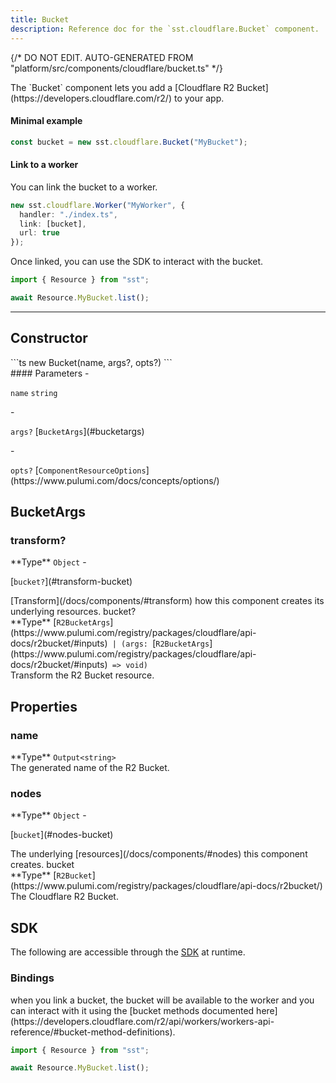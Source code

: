 ```yaml
---
title: Bucket
description: Reference doc for the `sst.cloudflare.Bucket` component.
---
```


{/* DO NOT EDIT. AUTO-GENERATED FROM "platform/src/components/cloudflare/bucket.ts" */}


<div class="tsdoc">

<Section type="about">
The `Bucket` component lets you add a [Cloudflare R2 Bucket](https://developers.cloudflare.com/r2/) to
your app.

#### Minimal example

```ts
const bucket = new sst.cloudflare.Bucket("MyBucket");
```

#### Link to a worker

You can link the bucket to a worker.

```ts {3}
new sst.cloudflare.Worker("MyWorker", {
  handler: "./index.ts",
  link: [bucket],
  url: true
});
```

Once linked, you can use the SDK to interact with the bucket.

```ts title="index.ts" {3}
import { Resource } from "sst";

await Resource.MyBucket.list();
```
</Section>

---

## Constructor

<Segment>
<Section type="signature">
```ts
new Bucket(name, args?, opts?)
```
</Section>

<Section type="parameters">
#### Parameters
- <p><code class="key">name</code> <code class="primitive">string</code></p>
- <p><code class="key">args?</code> [<code class="type">BucketArgs</code>](#bucketargs)</p>
- <p><code class="key">opts?</code> [<code class="type">ComponentResourceOptions</code>](https://www.pulumi.com/docs/concepts/options/)</p>
</Section>
</Segment>

## BucketArgs
### transform?
<Segment>
<Section type="parameters">
<InlineSection>
**Type** <code class="primitive">Object</code>
</InlineSection>
- <p>[<code class="key">bucket?</code>](#transform-bucket)</p>
</Section>
[Transform](/docs/components/#transform) how this component creates its underlying
resources.

</Segment>
<NestedTitle id="transform-bucket" Tag="h4" parent="transform.">bucket?</NestedTitle>
<Segment>
<Section type="parameters">
<InlineSection>
**Type** [<code class="type">R2BucketArgs</code>](https://www.pulumi.com/registry/packages/cloudflare/api-docs/r2bucket/#inputs)<code class="symbol"> | </code><code class="symbol">(</code><code class="primitive">args</code><code class="symbol">: </code>[<code class="type">R2BucketArgs</code>](https://www.pulumi.com/registry/packages/cloudflare/api-docs/r2bucket/#inputs)<code class="symbol"> => </code><code class="primitive">void</code><code class="symbol">)</code>
</InlineSection>
</Section>
Transform the R2 Bucket resource.

</Segment>

## Properties

### name
<Segment>
<Section type="parameters">
<InlineSection>
**Type** <code class="primitive">Output</code><code class="symbol">&lt;</code><code class="primitive">string</code><code class="symbol">&gt;</code>
</InlineSection>
</Section>
The generated name of the R2 Bucket.
</Segment>

### nodes
<Segment>
<Section type="parameters">
<InlineSection>
**Type** <code class="primitive">Object</code>
</InlineSection>
- <p>[<code class="key">bucket</code>](#nodes-bucket)</p>
</Section>
The underlying [resources](/docs/components/#nodes) this component creates.
</Segment>
<NestedTitle id="nodes-bucket" Tag="h4" parent="nodes.">bucket</NestedTitle>
<Segment>
<Section type="parameters">
<InlineSection>
**Type** [<code class="type">R2Bucket</code>](https://www.pulumi.com/registry/packages/cloudflare/api-docs/r2bucket/)
</InlineSection>
</Section>
The Cloudflare R2 Bucket.
</Segment>

## SDK

The following are accessible through the [SDK](/docs/reference/sdk/) at runtime.

### Bindings
<Segment>
when you link a bucket, the bucket will be available to the worker and you can
interact with it using the [bucket methods documented here](https://developers.cloudflare.com/r2/api/workers/workers-api-reference/#bucket-method-definitions).

```ts title="index.ts" {3}
import { Resource } from "sst";

await Resource.MyBucket.list();
```
</Segment>
</div>